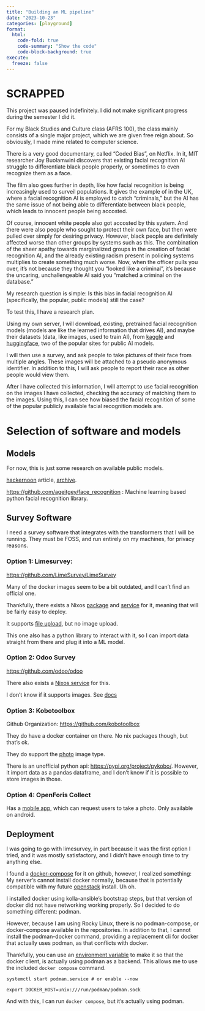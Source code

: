```yaml
---
title: "Building an ML pipeline"
date: "2023-10-23"
categories: [playground]
format:
  html:
    code-fold: true
    code-summary: "Show the code"
    code-block-background: true
execute:
  freeze: false
---
```


# SCRAPPED

This project was paused indefinitely. I did not make significant progress during the semester I did it.

For my Black Studies and Culture class (AFRS 100), the class mainly consists of a single major project, which we are given free reign about. So obviously, I made mine related to computer science. 


There is a very good documentary, called “Coded Bias”, on Netflix. In it, MIT researcher Joy Buolamwini discovers that existing facial recognition AI struggle to differentiate black people properly, or sometimes to even recognize them as a face. 

The film also goes further in depth, like how facial recognition is being increasingly used to surveil populations. It gives the example of in the UK, where a facial recognition AI is employed to catch “criminals,” but the AI has the same issue of not being able to differentiate between black people, which leads to innocent people being accosted. 

Of course, innocent white people also got accosted by this system. And there were also people who sought to protect their own face, but then were pulled over simply for desiring privacy. However, black people are definitely affected worse than other groups by systems such as this. The combination of the sheer apathy towards marginalized groups in the creation of facial recognition AI, and the already existing racism present in policing systems multiplies to create something much worse. Now, when the officer pulls you over, it’s not because they thought you “looked like a criminal”, it’s because the uncaring, unchallengeable AI said you “matched a criminal on the database.”


My research question is simple: Is this bias in facial recognition AI (specifically, the popular, public models) still the case?


To test this, I have a research plan. 

Using my own server, I will download, existing, pretrained facial recognition models (models are like the learned information that drives AI), and maybe their datasets (data, like images, used to train AI), from [kaggle](https://www.kaggle.com/) and [huggingface](https://huggingface.co/), two of the popular sites for public AI models. 

I will then use a survey, and ask people to take pictures of their face from multiple angles. These images will be attached to  a pseudo anonymous identifier. In addition to this, I will ask people to report their race as other people would view them. 

After I have collected this information, I will attempt to use facial recognition on the images I have collected, checking the accuracy of matching them to the images. Using this, I can see how biased the facial recognition of some of the popular publicly available facial recognition models are. 



# Selection of software and models


## Models

For now, this is just some research on available public models.

[hackernoon](https://hackernoon.com/6-best-open-source-projects-for-real-time-face-recognition-vr1w34x5) article, [archive](https://web.archive.org/web/20230423202315/https://hackernoon.com/6-best-open-source-projects-for-real-time-face-recognition-vr1w34x5).

<https://github.com/ageitgey/face_recognition> : Machine learning based python facial recognition library. 


## Survey Software

I need a survey software that integrates with the transformers that I will be running. They must be FOSS, and run entirely on my machines, for privacy reasons.

### Option 1: Limesurvey:

<https://github.com/LimeSurvey/LimeSurvey> 

Many of the docker images seem to be a bit outdated, and I can't find an official one. 

Thankfully, there exists a Nixos [package](https://search.nixos.org/packages?channel=23.05&show=limesurvey&size=50&sort=relevance&type=packages&query=limesurvey) and [service](https://search.nixos.org/options?channel=23.05&show=limesurvey&size=50&sort=relevance&type=packages&query=limesurvey) for it, meaning that will be fairly easy to deploy.

It supports [file upload](https://manual.limesurvey.org/Question_type_-_File_upload), but no image upload.

This one also has a python library to interact with it, so I can import data straight from there and plug it into a ML model. 

### Option 2: Odoo Survey

<https://github.com/odoo/odoo>

There also exists a [Nixos service](https://search.nixos.org/options?channel=23.05&from=0&size=50&sort=relevance&type=packages&query=odoo) for this. 

I don't know if it supports images. See [docs](https://www.odoo.com/documentation/16.0/applications/marketing/surveys/create.html)

### Option 3: Kobotoolbox

Github Organization: <https://github.com/kobotoolbox>

They do have a docker container on there. No nix packages though, but that's ok.

They do support the [photo](https://support.kobotoolbox.org/photo_audio_video_file.html?highlight=image) image type.

There is an unofficial python api: <https://pypi.org/project/pykobo/>. However, it import data as a pandas dataframe, and I don't know if it is possible to store images in those.

### Option 4: OpenForis Collect

Has a [mobile app](https://openforis.org/tools/collect-mobile/), which can request users to take a photo. Only available on android.



## Deployment

I was going to go with limesurvey, in part because it was the first option I tried, and it was mostly satisfactory, and I didn't have enough time to try anything else. 

I found a [docker-compose](https://github.com/martialblog/docker-limesurvey) for it on github, however, I realized something: My server's cannot install docker normally, because that is potentially compatible with my future [openstack](../build-server-2/) install. Uh oh. 

I installed docker using kolla-ansible's bootstrap steps, but that version of docker did not have networking working properly. So I decided to do something different: podman.

However, because I am using Rocky Linux, there is no podman-compose, or docker-compose available in the repositories. In addition to that, I cannot install the podman-docker command, providing a replacement cli for docker that actually uses podman, as that conflicts with docker. 

Thankfully, you can use an [environment variable](https://podman-desktop.io/docs/migrating-from-docker/using-the-docker_host-environment-variable) to make it so that the docker client, is actually using podman as a backend. This allows me to use the included `docker compose` command. 


```.default

systemctl start podman.service # or enable --now

export DOCKER_HOST=unix:///run/podman/podman.sock
```

And with this, I can run `docker compose`, but it's actually using podman.









